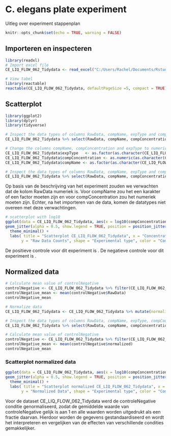 
# C. elegans plate experiment
Uitleg over experiment
stappenplan

```r
knitr::opts_chunk$set(echo = TRUE, warning = FALSE)
```
## Importeren en inspecteren
```r
library(readxl)
# Import excel file
CE_LIQ_FLOW_062_Tidydata <- read_excel("C:/Users/Rachel/Documents/Rstudio/dsfb2_workflows_portfolio/Portfolio/data/CE.LIQ.FLOW.062_Tidydata.xlsx")

# View tabel
library(reactable)
reactable(CE_LIQ_FLOW_062_Tidydata, defaultPageSize =5, compact = TRUE)
```

## Scatterplot
```r
library(ggplot2)
library(dplyr)
library(tidyverse)

# Inspect the data types of columns RawData, compName, expType and compConcentration 
CE_LIQ_FLOW_062_Tidydata %>% select(RawData, compName, compConcentration, expType)

# Change the columns compName, compConcentration and expType to numeric or factor
CE_LIQ_FLOW_062_Tidydata$expType   <- as.factor(as.character(CE_LIQ_FLOW_062_Tidydata$expType))
CE_LIQ_FLOW_062_Tidydata$compConcentration <- as.numeric(as.character(CE_LIQ_FLOW_062_Tidydata$compConcentration))
CE_LIQ_FLOW_062_Tidydata$compName <- as.factor(as.character(CE_LIQ_FLOW_062_Tidydata$compName))

# Inspect the data types of columns RawData, compName, expType and compConcentration 
CE_LIQ_FLOW_062_Tidydata %>% select(RawData, compName, compConcentration, expType)
```

Op basis van de beschrijving van het experiment zouden we verwachten dat de kolom RawData numeriek is. Voor compName zou het een karakter of een factor moeten zijn en voor compConcentration zou het numeriek moeten zijn. Echter, na het importeren van de data, komen de datatypes niet overeen met deze verwachtingen.

```r

# scatterplot with log10
ggplot(data = CE_LIQ_FLOW_062_Tidydata, aes(x = log10(compConcentration + 0.01), y = RawData, color = compName, shape = expType)) +
geom_jitter(alpha = 0.5, show.legend = TRUE, position = position_jitter(width = 0.1, seed = 0), size = 3) +
  theme_minimal() +
  labs( title = "Scatterplot CE_LIQ_FLOW_062_Tidydata", x = "Concentration of the compound (log10)",
       y = "Raw Data Counts", shape = "Experimental type", color = "Compound name") 
```

De positieve controle voor dit experiment is . De negatieve controle voor dit experiment is .

## Normalized data
```r
# Calculate mean value of controlNegative
controlNegative <- CE_LIQ_FLOW_062_Tidydata %>% filter(CE_LIQ_FLOW_062_Tidydata$expType == "controlNegative")
controlNegative_mean <- mean(controlNegative$RawData) 
controlNegative_mean

# Normalize data
CE_LIQ_FLOW_062_Tidydata <- CE_LIQ_FLOW_062_Tidydata %>% mutate(normalized = CE_LIQ_FLOW_062_Tidydata$RawData / controlNegative_mean)

# Inspect the data types of columns RawData, compName, expType, compConcentration and normalized
CE_LIQ_FLOW_062_Tidydata %>% select(RawData, compName, compConcentration, expType, normalized)

# Calculate mean value of controlNegative
controlNegative <- CE_LIQ_FLOW_062_Tidydata %>% filter(CE_LIQ_FLOW_062_Tidydata$expType == "controlNegative")
controlNegative_mean <- mean(controlNegative$normalized) 
controlNegative_mean
```

### Scatterplot normalized data
```r

ggplot(data = CE_LIQ_FLOW_062_Tidydata, aes(x = log10(compConcentration + 0.01), y = normalized, color = compName, shape = expType)) +
geom_jitter(alpha = 0.5, show.legend = TRUE, position = position_jitter(width = 0.1, seed = 0), size = 3) +
  theme_minimal() +
  labs( title = "Scatterplot normalized CE_LIQ_FLOW_062_Tidydata", x = "Concentration of the compound (log10)",
       y = "Normalized Data", shape = "Experimental type", color = "Compound name") 
```


Voor de dataset CE_LIQ_FLOW_062_Tidydata werd de controleNegative conditie genormaliseerd, zodat de gemiddelde waarde van controleNegative gelijk is aan 1 en alle waarden worden uitgedrukt als een fractie daarvan. Hierdoor worden de gegevens gestandaardiseerd en wordt het interpreteren en vergelijken van de effecten van verschillende condities gemakkelijker.

